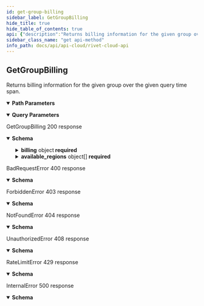 ```yaml
---
id: get-group-billing
sidebar_label: GetGroupBilling
hide_title: true
hide_table_of_contents: true
api: {"description":"Returns billing information for the given group over the given query time span.","operationId":"GetGroupBilling","parameters":[{"name":"group_id","in":"path","description":"A universally unique identifier.","schema":{"type":"string","pattern":"^[0-9a-f]{8}-[0-9a-f]{4}-[0-9a-f]{4}-[0-9a-f]{4}-[0-9a-f]{12}$","description":"A universally unique identifier."},"required":true},{"name":"query_start","in":"query","description":"Unsigned 64 bit integer.","schema":{"type":"number","minimum":0,"description":"Unsigned 64 bit integer.","format":"int64","nullable":true}},{"name":"query_end","in":"query","description":"Unsigned 64 bit integer.","schema":{"type":"number","minimum":0,"description":"Unsigned 64 bit integer.","format":"int64","nullable":true}}],"responses":{"200":{"description":"GetGroupBilling 200 response","content":{"application/json":{"schema":{"type":"object","properties":{"billing":{"type":"object","description":"A group billing summary.","properties":{"games":{"type":"array","items":{"type":"object","description":"Game lobby expenses.","properties":{"game":{"type":"object","description":"A game handle.","properties":{"id":{"type":"string","pattern":"^[0-9a-f]{8}-[0-9a-f]{4}-[0-9a-f]{4}-[0-9a-f]{4}-[0-9a-f]{12}$","description":"A universally unique identifier."},"name_id":{"type":"string","maxLength":16,"minLength":1,"pattern":"^[a-zA-Z0-9](?:[a-zA-Z0-9]-?)+[a-zA-Z0-9]$","description":"Represents a resource's identifier."},"display_name":{"type":"string","maxLength":24,"minLength":1,"pattern":"^(?:[^ \\n\\r] ?)+[^ \\n\\r]$","description":"Represent a resource's readable display name."},"logo_url":{"type":"string","description":"The URL of this game's logo image."},"banner_url":{"type":"string","description":"The URL of this game's banner image."}},"required":["display_name","id","name_id"]},"namespaces":{"type":"array","items":{"type":"object","description":"A namespace summary.","properties":{"namespace_id":{"type":"string","pattern":"^[0-9a-f]{8}-[0-9a-f]{4}-[0-9a-f]{4}-[0-9a-f]{4}-[0-9a-f]{12}$","description":"A universally unique identifier."},"create_ts":{"type":"number","minimum":0,"description":"A number representing time since UNIX epoch (in milliseconds).","format":"int64","nullable":true},"display_name":{"type":"string","maxLength":24,"minLength":1,"pattern":"^(?:[^ \\n\\r] ?)+[^ \\n\\r]$","description":"Represent a resource's readable display name."},"version_id":{"type":"string","pattern":"^[0-9a-f]{8}-[0-9a-f]{4}-[0-9a-f]{4}-[0-9a-f]{4}-[0-9a-f]{12}$","description":"A universally unique identifier."},"name_id":{"type":"string","maxLength":16,"minLength":1,"pattern":"^[a-zA-Z0-9](?:[a-zA-Z0-9]-?)+[a-zA-Z0-9]$","description":"Represents a resource's identifier."}},"required":["create_ts","display_name","name_id","namespace_id","version_id"]},"description":"A list of namespace summaries."},"expenses":{"type":"array","items":{"type":"object","description":"Region tier expenses.","properties":{"namespace_id":{"type":"string","pattern":"^[0-9a-f]{8}-[0-9a-f]{4}-[0-9a-f]{4}-[0-9a-f]{4}-[0-9a-f]{12}$","description":"A universally unique identifier."},"region_id":{"type":"string","pattern":"^[0-9a-f]{8}-[0-9a-f]{4}-[0-9a-f]{4}-[0-9a-f]{4}-[0-9a-f]{12}$","description":"A universally unique identifier."},"tier_name_id":{"type":"string","maxLength":16,"minLength":1,"pattern":"^[a-zA-Z0-9](?:[a-zA-Z0-9]-?)+[a-zA-Z0-9]$","description":"Represents a resource's identifier."},"lobby_group_name_id":{"type":"string","maxLength":16,"minLength":1,"pattern":"^[a-zA-Z0-9](?:[a-zA-Z0-9]-?)+[a-zA-Z0-9]$","description":"Represents a resource's identifier."},"uptime":{"type":"number","minimum":0,"description":"How long a region tier has been active (in milliseconds).","format":"int64","nullable":true},"expenses":{"type":"number","minimum":0,"description":"Amount of expenses for this region tier (in hundred-thousandths USD, 100,000 = $1.00).","format":"int64","nullable":true}},"required":["expenses","lobby_group_name_id","namespace_id","region_id","tier_name_id","uptime"]},"description":"A list of multiple region tier expenses."}},"required":["expenses","game","namespaces"]},"description":"A list of multiple game lobby expenses."},"balance":{"type":"number","description":"A group's available balance.","format":"int64","nullable":true}},"required":["balance","games"]},"bank_source":{"type":"object","format":"password","properties":{"account_number":{"type":"string","description":"The bank account number of this group's bank source."},"routing_number":{"type":"string","description":"The bank routing number of this group's bank source."}},"required":["account_number","routing_number"]},"available_regions":{"type":"array","items":{"type":"object","description":"A region summary.","properties":{"region_id":{"type":"string","pattern":"^[0-9a-f]{8}-[0-9a-f]{4}-[0-9a-f]{4}-[0-9a-f]{4}-[0-9a-f]{12}$","description":"A universally unique identifier."},"provider":{"type":"string","description":"The server provider of this region."},"universal_region":{"type":"number","minimum":0,"description":"A universal number given to this region.","nullable":true},"provider_display_name":{"type":"string","maxLength":24,"minLength":1,"pattern":"^(?:[^ \\n\\r] ?)+[^ \\n\\r]$","description":"Represent a resource's readable display name."},"region_display_name":{"type":"string","maxLength":24,"minLength":1,"pattern":"^(?:[^ \\n\\r] ?)+[^ \\n\\r]$","description":"Represent a resource's readable display name."}},"required":["provider","provider_display_name","region_display_name","region_id","universal_region"]},"description":"A list of region summaries."}},"required":["available_regions","bank_source","billing"]}}}},"400":{"description":"BadRequestError 400 response","content":{"application/json":{"schema":{"type":"object","description":"An error thrown when the requestee has sent an invalid or malformed request.","properties":{"code":{"type":"string"},"message":{"type":"string"},"metadata":{"description":"Unstructured metadata relating to an error. Must be manually parsed."}},"required":["code","message"]}}}},"403":{"description":"ForbiddenError 403 response","content":{"application/json":{"schema":{"type":"object","description":"An error thrown when the requestee requests a resource they do not have access to.","properties":{"code":{"type":"string"},"message":{"type":"string"},"metadata":{"description":"Unstructured metadata relating to an error. Must be manually parsed."}},"required":["code","message"]}}}},"404":{"description":"NotFoundError 404 response","content":{"application/json":{"schema":{"type":"object","description":"An error thrown when the requestee requests a non existant resource.","properties":{"code":{"type":"string"},"message":{"type":"string"},"metadata":{"description":"Unstructured metadata relating to an error. Must be manually parsed."}},"required":["code","message"]}}}},"408":{"description":"UnauthorizedError 408 response","content":{"application/json":{"schema":{"type":"object","description":"An error thrown when the requestee is not authenticated.","properties":{"code":{"type":"string"},"message":{"type":"string"},"metadata":{"description":"Unstructured metadata relating to an error. Must be manually parsed."}},"required":["code","message"]}}}},"429":{"description":"RateLimitError 429 response","content":{"application/json":{"schema":{"type":"object","description":"An error thrown when the requestee has hit a rate limit. You are sending too many requests too quickly.","properties":{"code":{"type":"string"},"message":{"type":"string"},"metadata":{"description":"Unstructured metadata relating to an error. Must be manually parsed."}},"required":["code","message"]}}}},"500":{"description":"InternalError 500 response","content":{"application/json":{"schema":{"type":"object","description":"An error caused by internal server problems.","properties":{"code":{"type":"string"},"message":{"type":"string"},"metadata":{"description":"Unstructured metadata relating to an error. Must be manually parsed."}},"required":["message"]}}}}},"tags":["cloud","portal"],"method":"get","path":"/groups/{group_id}/billing","security":[{"smithy.api.httpBearerAuth":[]}],"securitySchemes":{"smithy.api.httpBearerAuth":{"type":"http","description":"HTTP Bearer authentication","scheme":"bearer"}},"info":{"title":"Rivet Cloud API","version":"2022-6-3"},"postman":{"name":"Get Group Billing","description":{"content":"Returns billing information for the given group over the given query time span.","type":"text/plain"},"url":{"path":["groups",":group_id","billing"],"host":["{{baseUrl}}"],"query":[{"disabled":false,"description":{"content":"Unsigned 64 bit integer.","type":"text/plain"},"key":"query_start","value":""},{"disabled":false,"description":{"content":"Unsigned 64 bit integer.","type":"text/plain"},"key":"query_end","value":""}],"variable":[{"disabled":false,"description":{"content":"(Required) A universally unique identifier.","type":"text/plain"},"type":"any","value":"","key":"group_id"}]},"header":[{"key":"Accept","value":"application/json"}],"method":"GET"}}
sidebar_class_name: "get api-method"
info_path: docs/api/api-cloud/rivet-cloud-api
---
```



## GetGroupBilling



Returns billing information for the given group over the given query time span.

<details style={{"marginBottom":"1rem"}} data-collapsed={false} open={true}><summary style={{}}><strong>Path Parameters</strong></summary><div><ul><ParamsItem className={"paramsItem"} param={{"name":"group_id","in":"path","description":"A universally unique identifier.","schema":{"type":"string","pattern":"^[0-9a-f]{8}-[0-9a-f]{4}-[0-9a-f]{4}-[0-9a-f]{4}-[0-9a-f]{12}$","description":"A universally unique identifier."},"required":true}}></ParamsItem></ul></div></details><details style={{"marginBottom":"1rem"}} data-collapsed={false} open={true}><summary style={{}}><strong>Query Parameters</strong></summary><div><ul><ParamsItem className={"paramsItem"} param={{"name":"query_start","in":"query","description":"Unsigned 64 bit integer.","schema":{"type":"number","minimum":0,"description":"Unsigned 64 bit integer.","format":"int64","nullable":true}}}></ParamsItem><ParamsItem className={"paramsItem"} param={{"name":"query_end","in":"query","description":"Unsigned 64 bit integer.","schema":{"type":"number","minimum":0,"description":"Unsigned 64 bit integer.","format":"int64","nullable":true}}}></ParamsItem></ul></div></details><div><ApiTabs><TabItem label={"200"} value={"200"}><div>

GetGroupBilling 200 response

</div><div><details style={{}} data-collapsed={false} open={true}><summary style={{"textAlign":"left"}}><strong>Schema</strong></summary><div style={{"textAlign":"left","marginLeft":"1rem"}}></div><ul style={{"marginLeft":"1rem"}}><SchemaItem collapsible={true} className={"schemaItem"}><details style={{}}><summary style={{}}><strong>billing</strong><span style={{"opacity":"0.6"}}> object</span><strong style={{"fontSize":"var(--ifm-code-font-size)","color":"var(--openapi-required)"}}> required</strong></summary><div style={{"marginLeft":"1rem"}}><div style={{"marginTop":".5rem","marginBottom":".5rem"}}>

A group billing summary.

</div><ul><SchemaItem collapsible={true} className={"schemaItem"}><details style={{}}><summary style={{}}><strong>games</strong><span style={{"opacity":"0.6"}}> object[]</span><strong style={{"fontSize":"var(--ifm-code-font-size)","color":"var(--openapi-required)"}}> required</strong></summary><div style={{"marginLeft":"1rem"}}><div style={{"marginTop":".5rem","marginBottom":".5rem"}}>

A list of multiple game lobby expenses.

</div><ul><SchemaItem collapsible={true} className={"schemaItem"}><details style={{}}><summary style={{}}><strong>game</strong><span style={{"opacity":"0.6"}}> object</span><strong style={{"fontSize":"var(--ifm-code-font-size)","color":"var(--openapi-required)"}}> required</strong></summary><div style={{"marginLeft":"1rem"}}><div style={{"marginTop":".5rem","marginBottom":".5rem"}}>

A game handle.

</div><ul><SchemaItem collapsible={false} name={"id"} required={true} schemaDescription={"A universally unique identifier."} schemaName={"string"} qualifierMessage={"**Possible values:** Value must match regular expression `^[0-9a-f]{8}-[0-9a-f]{4}-[0-9a-f]{4}-[0-9a-f]{4}-[0-9a-f]{12}$`"}></SchemaItem><SchemaItem collapsible={false} name={"name_id"} required={true} schemaDescription={"Represents a resource's identifier."} schemaName={"string"} qualifierMessage={"**Possible values:** 1 ≤ length ≤ 16, Value must match regular expression `^[a-zA-Z0-9](?:[a-zA-Z0-9]-?)+[a-zA-Z0-9]$`"}></SchemaItem><SchemaItem collapsible={false} name={"display_name"} required={true} schemaDescription={"Represent a resource's readable display name."} schemaName={"string"} qualifierMessage={"**Possible values:** 1 ≤ length ≤ 24, Value must match regular expression `^(?:[^ \\n\\r] ?)+[^ \\n\\r]$`"}></SchemaItem><SchemaItem collapsible={false} name={"logo_url"} required={false} schemaDescription={"The URL of this game's logo image."} schemaName={"string"} qualifierMessage={undefined}></SchemaItem><SchemaItem collapsible={false} name={"banner_url"} required={false} schemaDescription={"The URL of this game's banner image."} schemaName={"string"} qualifierMessage={undefined}></SchemaItem></ul></div></details></SchemaItem><SchemaItem collapsible={true} className={"schemaItem"}><details style={{}}><summary style={{}}><strong>namespaces</strong><span style={{"opacity":"0.6"}}> object[]</span><strong style={{"fontSize":"var(--ifm-code-font-size)","color":"var(--openapi-required)"}}> required</strong></summary><div style={{"marginLeft":"1rem"}}><div style={{"marginTop":".5rem","marginBottom":".5rem"}}>

A list of namespace summaries.

</div><ul><SchemaItem collapsible={false} name={"namespace_id"} required={true} schemaDescription={"A universally unique identifier."} schemaName={"string"} qualifierMessage={"**Possible values:** Value must match regular expression `^[0-9a-f]{8}-[0-9a-f]{4}-[0-9a-f]{4}-[0-9a-f]{4}-[0-9a-f]{12}$`"}></SchemaItem><SchemaItem collapsible={false} name={"create_ts"} required={true} schemaDescription={"A number representing time since UNIX epoch (in milliseconds)."} schemaName={"int64"} qualifierMessage={undefined}></SchemaItem><SchemaItem collapsible={false} name={"display_name"} required={true} schemaDescription={"Represent a resource's readable display name."} schemaName={"string"} qualifierMessage={"**Possible values:** 1 ≤ length ≤ 24, Value must match regular expression `^(?:[^ \\n\\r] ?)+[^ \\n\\r]$`"}></SchemaItem><SchemaItem collapsible={false} name={"version_id"} required={true} schemaDescription={"A universally unique identifier."} schemaName={"string"} qualifierMessage={"**Possible values:** Value must match regular expression `^[0-9a-f]{8}-[0-9a-f]{4}-[0-9a-f]{4}-[0-9a-f]{4}-[0-9a-f]{12}$`"}></SchemaItem><SchemaItem collapsible={false} name={"name_id"} required={true} schemaDescription={"Represents a resource's identifier."} schemaName={"string"} qualifierMessage={"**Possible values:** 1 ≤ length ≤ 16, Value must match regular expression `^[a-zA-Z0-9](?:[a-zA-Z0-9]-?)+[a-zA-Z0-9]$`"}></SchemaItem></ul></div></details></SchemaItem><SchemaItem collapsible={true} className={"schemaItem"}><details style={{}}><summary style={{}}><strong>expenses</strong><span style={{"opacity":"0.6"}}> object[]</span><strong style={{"fontSize":"var(--ifm-code-font-size)","color":"var(--openapi-required)"}}> required</strong></summary><div style={{"marginLeft":"1rem"}}><div style={{"marginTop":".5rem","marginBottom":".5rem"}}>

A list of multiple region tier expenses.

</div><ul><SchemaItem collapsible={false} name={"namespace_id"} required={true} schemaDescription={"A universally unique identifier."} schemaName={"string"} qualifierMessage={"**Possible values:** Value must match regular expression `^[0-9a-f]{8}-[0-9a-f]{4}-[0-9a-f]{4}-[0-9a-f]{4}-[0-9a-f]{12}$`"}></SchemaItem><SchemaItem collapsible={false} name={"region_id"} required={true} schemaDescription={"A universally unique identifier."} schemaName={"string"} qualifierMessage={"**Possible values:** Value must match regular expression `^[0-9a-f]{8}-[0-9a-f]{4}-[0-9a-f]{4}-[0-9a-f]{4}-[0-9a-f]{12}$`"}></SchemaItem><SchemaItem collapsible={false} name={"tier_name_id"} required={true} schemaDescription={"Represents a resource's identifier."} schemaName={"string"} qualifierMessage={"**Possible values:** 1 ≤ length ≤ 16, Value must match regular expression `^[a-zA-Z0-9](?:[a-zA-Z0-9]-?)+[a-zA-Z0-9]$`"}></SchemaItem><SchemaItem collapsible={false} name={"lobby_group_name_id"} required={true} schemaDescription={"Represents a resource's identifier."} schemaName={"string"} qualifierMessage={"**Possible values:** 1 ≤ length ≤ 16, Value must match regular expression `^[a-zA-Z0-9](?:[a-zA-Z0-9]-?)+[a-zA-Z0-9]$`"}></SchemaItem><SchemaItem collapsible={false} name={"uptime"} required={true} schemaDescription={"How long a region tier has been active (in milliseconds)."} schemaName={"int64"} qualifierMessage={undefined}></SchemaItem><SchemaItem collapsible={false} name={"expenses"} required={true} schemaDescription={"Amount of expenses for this region tier (in hundred-thousandths USD, 100,000 = $1.00)."} schemaName={"int64"} qualifierMessage={undefined}></SchemaItem></ul></div></details></SchemaItem></ul></div></details></SchemaItem><SchemaItem collapsible={false} name={"balance"} required={true} schemaDescription={"A group's available balance."} schemaName={"int64"} qualifierMessage={undefined}></SchemaItem></ul></div></details></SchemaItem><SchemaItem collapsible={false} name={"bank_source"} required={true} schemaDescription={undefined} schemaName={"password"} qualifierMessage={undefined}></SchemaItem><SchemaItem collapsible={true} className={"schemaItem"}><details style={{}}><summary style={{}}><strong>available_regions</strong><span style={{"opacity":"0.6"}}> object[]</span><strong style={{"fontSize":"var(--ifm-code-font-size)","color":"var(--openapi-required)"}}> required</strong></summary><div style={{"marginLeft":"1rem"}}><div style={{"marginTop":".5rem","marginBottom":".5rem"}}>

A list of region summaries.

</div><ul><SchemaItem collapsible={false} name={"region_id"} required={true} schemaDescription={"A universally unique identifier."} schemaName={"string"} qualifierMessage={"**Possible values:** Value must match regular expression `^[0-9a-f]{8}-[0-9a-f]{4}-[0-9a-f]{4}-[0-9a-f]{4}-[0-9a-f]{12}$`"}></SchemaItem><SchemaItem collapsible={false} name={"provider"} required={true} schemaDescription={"The server provider of this region."} schemaName={"string"} qualifierMessage={undefined}></SchemaItem><SchemaItem collapsible={false} name={"universal_region"} required={true} schemaDescription={"A universal number given to this region."} schemaName={"number"} qualifierMessage={undefined}></SchemaItem><SchemaItem collapsible={false} name={"provider_display_name"} required={true} schemaDescription={"Represent a resource's readable display name."} schemaName={"string"} qualifierMessage={"**Possible values:** 1 ≤ length ≤ 24, Value must match regular expression `^(?:[^ \\n\\r] ?)+[^ \\n\\r]$`"}></SchemaItem><SchemaItem collapsible={false} name={"region_display_name"} required={true} schemaDescription={"Represent a resource's readable display name."} schemaName={"string"} qualifierMessage={"**Possible values:** 1 ≤ length ≤ 24, Value must match regular expression `^(?:[^ \\n\\r] ?)+[^ \\n\\r]$`"}></SchemaItem></ul></div></details></SchemaItem></ul></details></div></TabItem><TabItem label={"400"} value={"400"}><div>

BadRequestError 400 response

</div><div><details style={{}} data-collapsed={false} open={true}><summary style={{"textAlign":"left"}}><strong>Schema</strong></summary><div style={{"textAlign":"left","marginLeft":"1rem"}}></div><ul style={{"marginLeft":"1rem"}}><SchemaItem collapsible={false} name={"code"} required={true} schemaDescription={undefined} schemaName={"string"} qualifierMessage={undefined}></SchemaItem><SchemaItem collapsible={false} name={"message"} required={true} schemaDescription={undefined} schemaName={"string"} qualifierMessage={undefined}></SchemaItem><SchemaItem collapsible={false} name={"metadata"} required={false} schemaDescription={"Unstructured metadata relating to an error. Must be manually parsed."} schemaName={""} qualifierMessage={undefined}></SchemaItem></ul></details></div></TabItem><TabItem label={"403"} value={"403"}><div>

ForbiddenError 403 response

</div><div><details style={{}} data-collapsed={false} open={true}><summary style={{"textAlign":"left"}}><strong>Schema</strong></summary><div style={{"textAlign":"left","marginLeft":"1rem"}}></div><ul style={{"marginLeft":"1rem"}}><SchemaItem collapsible={false} name={"code"} required={true} schemaDescription={undefined} schemaName={"string"} qualifierMessage={undefined}></SchemaItem><SchemaItem collapsible={false} name={"message"} required={true} schemaDescription={undefined} schemaName={"string"} qualifierMessage={undefined}></SchemaItem><SchemaItem collapsible={false} name={"metadata"} required={false} schemaDescription={"Unstructured metadata relating to an error. Must be manually parsed."} schemaName={""} qualifierMessage={undefined}></SchemaItem></ul></details></div></TabItem><TabItem label={"404"} value={"404"}><div>

NotFoundError 404 response

</div><div><details style={{}} data-collapsed={false} open={true}><summary style={{"textAlign":"left"}}><strong>Schema</strong></summary><div style={{"textAlign":"left","marginLeft":"1rem"}}></div><ul style={{"marginLeft":"1rem"}}><SchemaItem collapsible={false} name={"code"} required={true} schemaDescription={undefined} schemaName={"string"} qualifierMessage={undefined}></SchemaItem><SchemaItem collapsible={false} name={"message"} required={true} schemaDescription={undefined} schemaName={"string"} qualifierMessage={undefined}></SchemaItem><SchemaItem collapsible={false} name={"metadata"} required={false} schemaDescription={"Unstructured metadata relating to an error. Must be manually parsed."} schemaName={""} qualifierMessage={undefined}></SchemaItem></ul></details></div></TabItem><TabItem label={"408"} value={"408"}><div>

UnauthorizedError 408 response

</div><div><details style={{}} data-collapsed={false} open={true}><summary style={{"textAlign":"left"}}><strong>Schema</strong></summary><div style={{"textAlign":"left","marginLeft":"1rem"}}></div><ul style={{"marginLeft":"1rem"}}><SchemaItem collapsible={false} name={"code"} required={true} schemaDescription={undefined} schemaName={"string"} qualifierMessage={undefined}></SchemaItem><SchemaItem collapsible={false} name={"message"} required={true} schemaDescription={undefined} schemaName={"string"} qualifierMessage={undefined}></SchemaItem><SchemaItem collapsible={false} name={"metadata"} required={false} schemaDescription={"Unstructured metadata relating to an error. Must be manually parsed."} schemaName={""} qualifierMessage={undefined}></SchemaItem></ul></details></div></TabItem><TabItem label={"429"} value={"429"}><div>

RateLimitError 429 response

</div><div><details style={{}} data-collapsed={false} open={true}><summary style={{"textAlign":"left"}}><strong>Schema</strong></summary><div style={{"textAlign":"left","marginLeft":"1rem"}}></div><ul style={{"marginLeft":"1rem"}}><SchemaItem collapsible={false} name={"code"} required={true} schemaDescription={undefined} schemaName={"string"} qualifierMessage={undefined}></SchemaItem><SchemaItem collapsible={false} name={"message"} required={true} schemaDescription={undefined} schemaName={"string"} qualifierMessage={undefined}></SchemaItem><SchemaItem collapsible={false} name={"metadata"} required={false} schemaDescription={"Unstructured metadata relating to an error. Must be manually parsed."} schemaName={""} qualifierMessage={undefined}></SchemaItem></ul></details></div></TabItem><TabItem label={"500"} value={"500"}><div>

InternalError 500 response

</div><div><details style={{}} data-collapsed={false} open={true}><summary style={{"textAlign":"left"}}><strong>Schema</strong></summary><div style={{"textAlign":"left","marginLeft":"1rem"}}></div><ul style={{"marginLeft":"1rem"}}><SchemaItem collapsible={false} name={"code"} required={false} schemaDescription={undefined} schemaName={"string"} qualifierMessage={undefined}></SchemaItem><SchemaItem collapsible={false} name={"message"} required={true} schemaDescription={undefined} schemaName={"string"} qualifierMessage={undefined}></SchemaItem><SchemaItem collapsible={false} name={"metadata"} required={false} schemaDescription={"Unstructured metadata relating to an error. Must be manually parsed."} schemaName={""} qualifierMessage={undefined}></SchemaItem></ul></details></div></TabItem></ApiTabs></div>
      